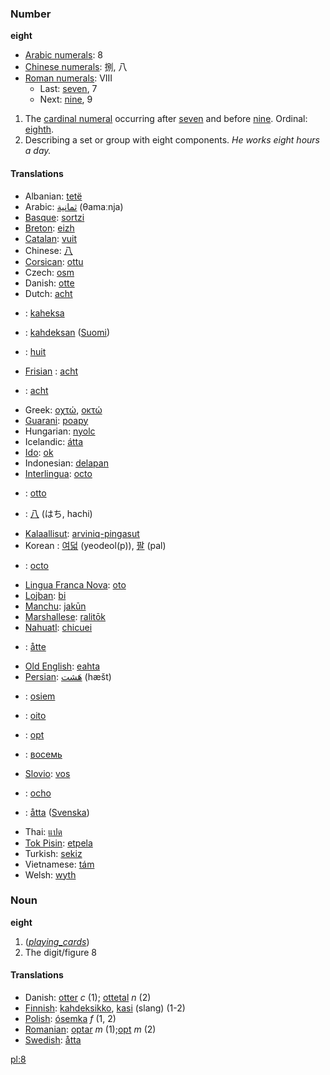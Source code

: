 === Number ===
'''eight'''

*[[w:Arabic Numerals|Arabic numerals]]: 8
*[[w:Chinese numerals|Chinese numerals]]: 捌, 八
*[[w:Roman numerals|Roman numerals]]: VIII
**Last: [[seven]], 7
**Next: [[nine]], 9

# The [[cardinal numeral]] occurring after [[seven]] and before [[nine]].  Ordinal: [[eighth]]. 
# Describing a set or group with eight components. ''He works eight hours a day.''

==== Translations ====
*Albanian: [[tetë]]
*Arabic: [[ثمانية]] (θamaːnja)
*[[Basque]]: [[sortzi]]
*[[Breton]]: [[eizh]]
*[[Catalan]]: [[vuit]]
*Chinese: [[八]]
*[[Corsican]]: [[ottu]]
*Czech: [[osm]]
*Danish: [[otte]]
*Dutch: [[acht]]
*{{et}}: [[kaheksa]]
*{{fi}}: [[kahdeksan]] ([[:fi:kahdeksan|Suomi]])
*{{fr}} : [[huit]]
*[[Frisian]] : [[acht]]
*{{de}} : [[acht]]
*Greek: [[οχτώ]], [[οκτώ]]
*[[Guarani]]: [[poapy]]
*Hungarian: [[nyolc]]
*Icelandic: [[átta]]
*[[Ido]]: [[ok]]
*Indonesian: [[delapan]]
*[[Interlingua]]: [[octo]]
*{{it}}: [[otto]]
*{{ja}}: [[八]] (はち, hachi)
*[[Kalaallisut]]: [[arviniq-pingasut]]
*Korean : [[여덟]] (yeodeol(p)), [[팔]] (pal)
*{{la}}: [[octo]]
*[[Lingua Franca Nova]]: [[oto]]
*[[Lojban]]: [[bi]]
*[[Manchu]]: [[jakūn]]
*[[Marshallese]]: [[ralitōk]]
*[[Nahuatl]]: [[chicuei]]
*{{no}}: [[åtte]]
*[[Old English]]: [[eahta]]
*[[Persian]]: [[هَشت]] (hæšt)
*{{pl}}: [[osiem]]
*{{pt}}: [[oito]]
*{{ro}}: [[opt]]
*{{ru}}: [[восемь]]
*[[Slovio]]: [[vos]]
*{{es}}: [[ocho]]
*{{sv}}: [[åtta]] ([[:sv:åtta|Svenska]])
*Thai: [[แปด]]
*[[Tok Pisin]]: [[etpela]]
*Turkish: [[sekiz]]
*Vietnamese: [[tám]]
*Welsh: [[wyth]]

=== Noun ===
'''eight'''

# (<i>[[playing_cards]]</i>)
# The digit/figure 8

==== Translations ====
*Danish: [[otter]] ''c'' (1); [[ottetal]] ''n'' (2)
*[[Finnish]]: [[kahdeksikko]], [[kasi]] (slang) (1-2)
*[[Polish]]: [[ósemka]] ''f'' (1, 2)
*[[Romanian]]: [[optar]] ''m'' (1);[[opt]] ''m'' (2)
*[[Swedish]]: [[åtta]]

[[pl:8]]